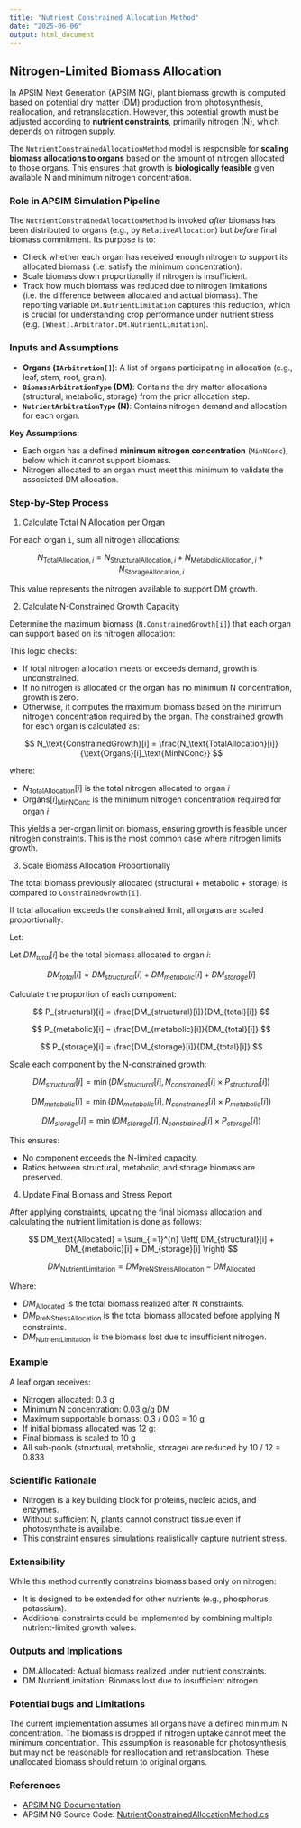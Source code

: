 ```yaml
---
title: "Nutrient Constrained Allocation Method"
date: "2025-06-06"
output: html_document
---
```




## Nitrogen-Limited Biomass Allocation

In APSIM Next Generation (APSIM NG), plant biomass growth is computed based on potential dry matter (DM) production from photosynthesis, reallocation, and retranslacation. However, this potential growth must be adjusted according to **nutrient constraints**, primarily nitrogen (N), which depends on nitrogen supply. 

The `NutrientConstrainedAllocationMethod` model is responsible for **scaling biomass allocations to organs** based on the amount of nitrogen allocated to those organs. This ensures that growth is **biologically feasible** given available N and minimum nitrogen concentration.


### Role in APSIM Simulation Pipeline

The `NutrientConstrainedAllocationMethod` is invoked *after* biomass has been distributed to organs (e.g., by `RelativeAllocation`) but *before* final biomass commitment. Its purpose is to:

- Check whether each organ has received enough nitrogen to support its allocated biomass (i.e. satisfy the minimum concentration).
- Scale biomass down proportionally if nitrogen is insufficient.
- Track how much biomass was reduced due to nitrogen limitations (i.e. the difference between allocated and actual biomass). The reporting variable `DM.NutrientLimitation` captures this reduction, which is crucial for understanding crop performance under nutrient stress (e.g. `[Wheat].Arbitrator.DM.NutrientLimitation`).

### Inputs and Assumptions

- **Organs (`IArbitration[]`)**: A list of organs participating in allocation (e.g., leaf, stem, root, grain).
- **`BiomassArbitrationType` (DM)**: Contains the dry matter allocations (structural, metabolic, storage) from the prior allocation step.
- **`NutrientArbitrationType` (N)**: Contains nitrogen demand and allocation for each organ.

**Key Assumptions**:

- Each organ has a defined **minimum nitrogen concentration** (`MinNConc`), below which it cannot support biomass.
- Nitrogen allocated to an organ must meet this minimum to validate the associated DM allocation.


### Step-by-Step Process

1. Calculate Total N Allocation per Organ

For each organ `i`, sum all nitrogen allocations:

$$
N_{\text{TotalAllocation},i} = N_{\text{StructuralAllocation},i} + N_{\text{MetabolicAllocation},i} + N_{\text{StorageAllocation},i}
$$

This value represents the nitrogen available to support DM growth.

2. Calculate N-Constrained Growth Capacity

Determine the maximum biomass (`N.ConstrainedGrowth[i]`) that each organ can support based on its nitrogen allocation:


This logic checks:

- If total nitrogen allocation meets or exceeds demand, growth is unconstrained.
- If no nitrogen is allocated or the organ has no minimum N concentration, growth is zero.
- Otherwise, it computes the maximum biomass based on the minimum nitrogen concentration required by the organ. The constrained growth for each organ is calculated as:

$$
N_\text{ConstrainedGrowth}[i] = \frac{N_\text{TotalAllocation}[i]}{\text{Organs}[i]_\text{MinNConc}}
$$

where:

- $N_\text{TotalAllocation}[i]$ is the total nitrogen allocated to organ $i$
- $\text{Organs}[i]_\text{MinNConc}$ is the minimum nitrogen concentration required for organ $i$


This yields a per-organ limit on biomass, ensuring growth is feasible under nitrogen constraints. This is the most common case where nitrogen limits growth.

3. Scale Biomass Allocation Proportionally

The total biomass previously allocated (structural + metabolic + storage) is compared to `ConstrainedGrowth[i]`.

If total allocation exceeds the constrained limit, all organs are scaled proportionally:

Let:

Let $DM_{total}[i]$ be the total biomass allocated to organ $i$:

$$
DM_{total}[i] = DM_{structural}[i] + DM_{metabolic}[i] + DM_{storage}[i]
$$

Calculate the proportion of each component:

$$
P_{structural}[i] = \frac{DM_{structural}[i]}{DM_{total}[i]}
$$

$$
P_{metabolic}[i] = \frac{DM_{metabolic}[i]}{DM_{total}[i]}
$$

$$
P_{storage}[i] = \frac{DM_{storage}[i]}{DM_{total}[i]}
$$

Scale each component by the N-constrained growth:

$$
DM_{structural}[i] = \min\left(DM_{structural}[i], N_{constrained}[i] \times P_{structural}[i]\right)
$$

$$
DM_{metabolic}[i] = \min\left(DM_{metabolic}[i], N_{constrained}[i] \times P_{metabolic}[i]\right)
$$

$$
DM_{storage}[i] = \min\left(DM_{storage}[i], N_{constrained}[i] \times P_{storage}[i]\right)
$$

This ensures:

* No component exceeds the N-limited capacity.
* Ratios between structural, metabolic, and storage biomass are preserved.


4. Update Final Biomass and Stress Report

After applying constraints, updating the final biomass allocation and calculating the nutrient limitation is done as follows:

$$
DM_\text{Allocated} = \sum_{i=1}^{n} \left( DM_{structural}[i] + DM_{metabolic}[i] + DM_{storage}[i] \right)
$$

$$
DM_\text{NutrientLimitation} = DM_\text{PreNStressAllocation} - DM_\text{Allocated}
$$

Where:

- $DM_\text{Allocated}$ is the total biomass realized after N constraints.
- $DM_\text{PreNStressAllocation}$ is the total biomass allocated before applying N constraints.
- $DM_\text{NutrientLimitation}$ is the biomass lost due to insufficient nitrogen.

### Example

A leaf organ receives:

* Nitrogen allocated: 0.3 g
* Minimum N concentration: 0.03 g/g DM
 * Maximum supportable biomass: 0.3 / 0.03 = 10 g
* If initial biomass allocated was 12 g:
* Final biomass is scaled to 10 g
* All sub-pools (structural, metabolic, storage) are reduced by 10 / 12 = 0.833

### Scientific Rationale

* Nitrogen is a key building block for proteins, nucleic acids, and enzymes. 
* Without sufficient N, plants cannot construct tissue even if photosynthate is available.
* This constraint ensures simulations realistically capture nutrient stress.

### Extensibility

While this method currently constrains biomass based only on nitrogen:

* It is designed to be extended for other nutrients (e.g., phosphorus, potassium).
* Additional constraints could be implemented by combining multiple nutrient-limited growth values.

### Outputs and Implications

* DM.Allocated: Actual biomass realized under nutrient constraints.
* DM.NutrientLimitation: Biomass lost due to insufficient nitrogen.


### Potential bugs and Limitations

The current implementation assumes all organs have a defined minimum N concentration. The biomass is dropped if nitrogen uptake cannot meet the minimum concentration. This assumption is reasonable for photosynthesis, but may not be reasonable for reallocation and retranslocation. These unallocated biomass should return to original organs.



### References

* [APSIM NG Documentation](https://apsimnextgeneration.netlify.app/)
* APSIM NG Source Code: [NutrientConstrainedAllocationMethod.cs](https://github.com/APSIMInitiative/ApsimX/blob/master/Models/PMF/Arbitrator/Methods/NutrientConstrainedAllocationMethod.cs)